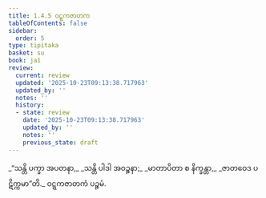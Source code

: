 ```yaml
---
title: 1.4.5 ဝဋ္ဋကဇာတက
tableOfContents: false
sidebar:
  order: 5
type: tipitaka
basket: su
book: ja1
review:
  current: review
  updated: '2025-10-23T09:13:38.717963'
  updated_by: ''
  notes: ''
  history:
  - state: review
    date: '2025-10-23T09:13:38.717963'
    updated_by: ''
    notes: ''
    previous_state: draft
---
```



<ReviewStatus review={frontmatter.review} showDetails={true} />

<HypothesisAnnotation frontmatter={frontmatter} />

<DynamicBreadcrumb />

<Division number="35" book="ja1" e="ch" v="22" p="9">

<Paragraph number="76" type="verses" book="ja1">
_“သန္တိ ပက္ခာ အပတနာ,_  
_သန္တိ ပါဒါ အဝဉ္စနာ;_  
_မာတာပိတာ စ နိက္ခန္တာ,_  
_ဇာတဝေဒ ပဋိက္ကမာ”တိ._  


</Paragraph>
</Division>

<Paragraph number="77" type="center" book="ja1">
ဝဋ္ဋကဇာတကံ ပဉ္စမံ.
</Paragraph>